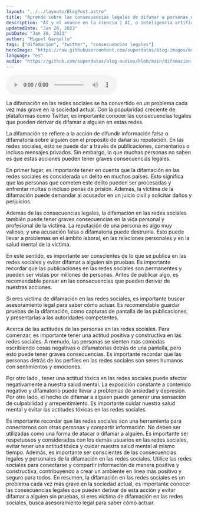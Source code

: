 ```yaml
---
layout: "../../layouts/BlogPost.astro"
title: "Aprende sobre las consecuencias legales de difamar a personas en Twitter."
description: "AI y el avance en la ciencia | AI, o inteligencia artificial, es un campo que está creciendo rápidamente y tiene el potencial de revolucionar una amplia variedad de industrias. En este artículo, exploraremos solo algunas de las muchas razones por las que AI es un recurso valioso para empresas de todo tipo."
updatedDate: "Jan 28, 2023"
pubDate: "Jan 28, 2023"
author: "Miguel Gargallo"
tags: ["difamación", "twitter", "consecuencias legales"]
heroImage: "https://raw.githubusercontent.com/superdatas/blog-images/main/ai-advancement-science.png"
language: "es"
audio: "https://github.com/superdatas/blog-audios/blob/main/difamacion-twitter-consecuencias-legales.mp3"
---
```


<audio controls>
  <source src="https://github.com/superdatas/blog-audios/blob/main/difamacion-twitter-consecuencias-legales.mp3?raw=true" type="audio/mp3" />
</audio> 

La difamación en las redes sociales se ha convertido en un problema cada vez más grave en la sociedad actual. Con la popularidad creciente de plataformas como Twitter, es importante conocer las consecuencias legales que pueden derivar de difamar a alguien en estas redes.

La difamación se refiere a la acción de difundir información falsa o difamatoria sobre alguien con el propósito de dañar su reputación. En las redes sociales, esto se puede dar a través de publicaciones, comentarios o incluso mensajes privados. Sin embargo, lo que muchas personas no saben es que estas acciones pueden tener graves consecuencias legales.

En primer lugar, es importante tener en cuenta que la difamación en las redes sociales es considerada un delito en muchos países. Esto significa que las personas que cometen este delito pueden ser procesadas y enfrentar multas o incluso penas de prisión. Además, la víctima de la difamación puede demandar al acusador en un juicio civil y solicitar daños y perjuicios.

Además de las consecuencias legales, la difamación en las redes sociales también puede tener graves consecuencias en la vida personal y profesional de la víctima. La reputación de una persona es algo muy valioso, y una acusación falsa o difamatoria puede destruirla. Esto puede llevar a problemas en el ámbito laboral, en las relaciones personales y en la salud mental de la víctima.

En este sentido, es importante ser conscientes de lo que se publica en las redes sociales y evitar difamar a alguien sin pruebas. Es importante recordar que las publicaciones en las redes sociales son permanentes y pueden ser vistas por millones de personas. Antes de publicar algo, es recomendable pensar en las consecuencias que pueden derivar de nuestras acciones.

Si eres víctima de difamación en las redes sociales, es importante buscar asesoramiento legal para saber cómo actuar. Es recomendable guardar pruebas de la difamación, como capturas de pantalla de las publicaciones, y presentarlas a las autoridades competentes.

Acerca de las actitudes de las personas en las redes sociales. Para comenzar, es importante tener una actitud positiva y constructiva en las redes sociales. A menudo, las personas se sienten más cómodas escribiendo cosas negativas o difamatorias detrás de una pantalla, pero esto puede tener graves consecuencias. Es importante recordar que las personas detrás de los perfiles en las redes sociales son seres humanos con sentimientos y emociones.

Por otro lado , tener una actitud tóxica en las redes sociales puede afectar negativamente a nuestra salud mental. La exposición constante a contenido negativo y difamatorio puede llevar a problemas de ansiedad y depresión. Por otro lado, el hecho de difamar a alguien puede generar una sensación de culpabilidad y arrepentimiento. Es importante cuidar nuestra salud mental y evitar las actitudes tóxicas en las redes sociales.

Es importante recordar que las redes sociales son una herramienta para conectarnos con otras personas y compartir información. No deben ser utilizadas como una forma de atacar o difamar a alguien. Es importante ser respetuosos y considerados con los demás usuarios en las redes sociales, evitar tener una actitud tóxica y cuidar nuestra salud mental al mismo tiempo. Además, es importante ser conscientes de las consecuencias legales y personales de la difamación en las redes sociales. Utilice las redes sociales para conectarse y compartir información de manera positiva y constructiva, contribuyendo a crear un ambiente en línea más positivo y seguro para todos. En resumen, la difamación en las redes sociales es un problema cada vez más grave en la sociedad actual, es importante conocer las consecuencias legales que pueden derivar de esta acción y evitar difamar a alguien sin pruebas, si eres víctima de difamación en las redes sociales, busca asesoramiento legal para saber cómo actuar.